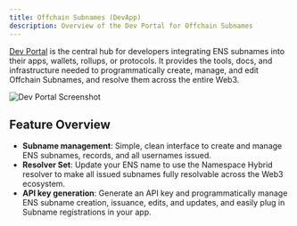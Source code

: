 ```yaml
---
title: Offchain Subnames (DevApp)
description: Overview of the Dev Portal for Offchain Subnames
---
```


[Dev Portal](https://dev.namespace.ninja/) is the central hub for developers integrating ENS subnames into their apps, wallets, rollups, or protocols. It provides the tools, docs, and infrastructure needed to programmatically create, manage, and edit Offchain Subnames, and resolve them across the entire Web3.

<img src="/assets/dev-app.png" alt="Dev Portal Screenshot" />

## Feature Overview

- **Subname management**: Simple, clean interface to create and manage ENS subnames, records, and all usernames issued.
- **Resolver Set**: Update your ENS name to use the Namespace Hybrid resolver to make all issued subnames fully resolvable across the Web3 ecosystem.
- **API key generation**: Generate an API key and programmatically manage ENS subname creation, issuance, edits, and updates, and easily plug in Subname registrations in your app.
